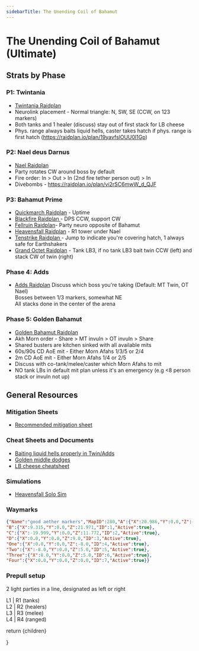 ```yaml
---
sidebarTitle: The Unending Coil of Bahamut
---
```



# The Unending Coil of Bahamut (Ultimate)
## Strats by Phase
### P1: Twintania
- [Twintania Raidplan](https://raidplan.io/plan/9WEG4AEGVdru3hyF)
- Neurolink placement - Normal triangle: N, SW, SE (CCW, on 123 markers)  
- Both tanks and 1 healer (discuss) stay out of first stack for LB cheese  
- Phys. range always baits liquid hells, caster takes hatch if phys. range is first hatch (https://raidplan.io/plan/19yavfslOUU0l1Gp)  
### P2: Nael deus Darnus
- [Nael Raidplan](https://raidplan.io/plan/DpoJr4oE_kGz_gRU)
- Party rotates CW around boss by default  
- Fire order: In > Out > In (2nd fire tether person out) > In  
- Divebombs - https://raidplan.io/plan/vi2rSC6mwW_d_QJF  
### P3: Bahamut Prime
- [Quickmarch Raidplan](https://raidplan.io/plan/3zSKK0DXeJgCLadx) - Uptime
- [Blackfire Raidplan ](https://raidplan.io/plan/BJPnHRQMEsmOyapB) - DPS CCW, support CW
- [Fellruin Raidplan](https://raidplan.io/plan/-83d6AilbZGqba3j)- Party neuro opposite of Bahamut
- [Heavensfall Raidplan](https://raidplan.io/plan/NGpZ9S-3kiLsDzAY) - R1 tower under Nael
- [Tenstrike Raidplan ](https://raidplan.io/plan/2wu2LOy8wKhG29Tr) - Jump to indicate you're covering hatch, 1 always safe for Earthshakers
- [Grand Octet Raidplan](https://raidplan.io/plan/iunTUxGNwjAGF_7K) - Tank LB3, if no tank LB3 bait twin CCW (left) and stack CW of twin (right)
### Phase 4: Adds
- [Adds Raidplan](https://raidplan.io/plan/AMEhnLbUmlTb7ij3)
Discuss which boss you're taking (Default: MT Twin, OT Nael)  
Bosses between 1/3 markers, somewhat NE  
All stacks done in the center of the arena  
### Phase 5: Golden Bahamut
- [Golden Bahamut Raidplan](https://raidplan.io/plan/Y4WRFLhdHSQ7oLN_)
- Akh Morn order - Share > MT invuln > OT invuln > Share  
- Shared busters are kitchen sinked with all available mits  
- 60s/90s CD AoE mit - Either Morn Afahs 1/3/5 or 2/4  
- 2m CD AoE mit - Either Morn Afahs 1/4 or 2/5  
- Discuss with co-tank/melee/caster which Morn Afahs to mit  
- NO tank LBs in default mit plan unless it's an emergency (e.g \<8 person stack or invuln not up)
## General Resources
### Mitigation Sheets
- [Recommended mitigation sheet](https://tinyurl.com/ucobmitty)
### Cheat Sheets and Documents
- [Baiting liquid hells properly in Twin/Adds](https://youtu.be/9DDTla_pbL0)
- [Golden middle dodges](https://youtu.be/ZbrTfoIxRdE)
- [LB cheese cheatsheet](https://imgur.com/a/FNTZDGV)
### Simulations
- [Heavensfall Solo Sim](https://drive.google.com/file/d/1eNgGqA4VAPT0f3wwt37n2UHqrOF4kfuI/view)
### Waymarks
```json
{"Name":"good aether markers","MapID":280,"A":{"X":20.986,"Y":0.0,"Z":-11.02,"ID":0,"Active":true},
"B":{"X":9.315,"Y":0.0,"Z":21.971,"ID":1,"Active":true},
"C":{"X":-19.999,"Y":0.0,"Z":11.772,"ID":2,"Active":true},
"D":{"X":0.0,"Y":0.0,"Z":9.0,"ID":3,"Active":true},
"One":{"X":0.0,"Y":0.0,"Z":-8.0,"ID":4,"Active":true},
"Two":{"X":-8.0,"Y":0.0,"Z":5.0,"ID":5,"Active":true},
"Three":{"X":8.0,"Y":0.0,"Z":5.0,"ID":6,"Active":true},
"Four":{"X":0.0,"Y":0.0,"Z":0.0,"ID":7,"Active":true}}
```
### Prepull setup
2 light parties in a line, designated as left or right  
  
L1 | R1  (tanks)  
L2 | R2  (healers)  
L3 | R3  (melee)  
L4 | R4  (ranged)

  return <MdxContent>{children}</MdxContent>
 
}